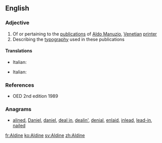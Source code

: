 {{also|aldine}}
==English==

===Adjective===
{{en-adj|-}}

# Of or pertaining to the [[publication]]s of [[w:Aldus Manutius|Aldo Manuzio]], [[Venetian]] [[printer]]
# Describing the [[typography]] used in these publications

====Translations====
{{trans-top|of or pertaining to the publications of Aldus Manutius}}
* Italian: {{t|it|aldino|m}}
{{trans-mid}}
{{trans-bottom}}
{{trans-top|describing the typography used}}
* Italian: {{t|it|aldino|m}}
{{trans-mid}}
{{trans-bottom}}

===References===
* OED 2nd edition 1989

===Anagrams===
* [[alined#English|alined]], [[Daniel#English|Daniel]], [[daniel#English|daniel]], [[deal in#English|deal in]], [[dealin'#English|dealin']], [[denial#English|denial]], [[enlaid#English|enlaid]], [[inlead#English|inlead]], [[lead-in#English|lead-in]], [[nailed#English|nailed]]

[[fr:Aldine]]
[[ko:Aldine]]
[[sv:Aldine]]
[[zh:Aldine]]